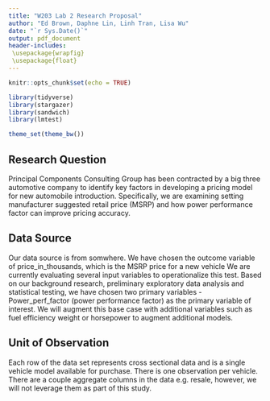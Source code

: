```yaml
---
title: "W203 Lab 2 Research Proposal"
author: "Ed Brown, Daphne Lin, Linh Tran, Lisa Wu"
date: "`r Sys.Date()`"
output: pdf_document
header-includes:
 \usepackage{wrapfig}
 \usepackage{float}
---
```


```r
knitr::opts_chunk$set(echo = TRUE)
```

```r
library(tidyverse) 
library(stargazer)
library(sandwich)
library(lmtest)

theme_set(theme_bw())
```

## Research Question

Principal Components Consulting Group has been contracted by a big three automotive company to identify key factors in developing a pricing model for new automobile introduction. Specifically, we are examining setting manufacturer suggested retail price (MSRP) and how power performance factor can improve pricing accuracy.    

## Data Source

Our data source is from somwhere\footnote{https://www.somewhere.com}. We have chosen the outcome variable of price_in_thousands, which is the MSRP price for a new vehicle We are currently evaluating several input variables to operationalize this test.  Based on our background research, preliminary exploratory data analysis and statistical testing, we have chosen two primary variables - Power_perf_factor
 (power performance factor) as the primary variable of interest. We will augment this base case with additional variables such as fuel efficiency weight or horsepower to augment additional models.
 
## Unit of Observation

Each row of the data set represents cross sectional data and is a single vehicle model available for purchase. There is one observation per vehicle. There are a couple aggregate columns in the data e.g. resale, however, we will not leverage them as part of this study.



